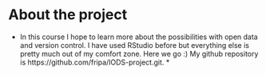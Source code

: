 
# About the project

* In this course I hope to learn more about the possibilities with open data and version control. I have used RStudio before but everything else is pretty much out of my comfort zone. Here we go :) My github repository is https://github.com/fripa/IODS-project.git. *